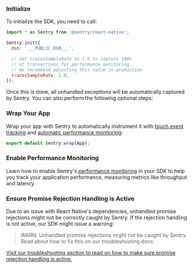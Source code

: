 ### Initialize

To initialize the SDK, you need to call:

```javascript {filename:App.js}
import * as Sentry from '@sentry/react-native';

Sentry.init({
  dsn: '___PUBLIC_DSN___',

  // Set tracesSampleRate to 1.0 to capture 100%
  // of transactions for performance monitoring.
  // We recommend adjusting this value in production
  tracesSampleRate: 1.0,
});
```

Once this is done, all unhandled exceptions will be automatically captured by Sentry. You can also perform the following optional steps:

### Wrap Your App

Wrap your app with Sentry to automatically instrument it with [touch event tracking](/platforms/react-native/touchevents/) and [automatic performance monitoring](/platforms/react-native/performance/instrumentation/automatic-instrumentation/):

```javascript {filename:App.js}
export default Sentry.wrap(App);
```

### Enable Performance Monitoring

Learn how to enable Sentry's [performance monitoring](/platforms/react-native/performance/) in your SDK to help you track your application performance, measuring metrics like throughput and latency.

### Ensure Promise Rejection Handling is Active

Due to an issue with React Native's dependencies, unhandled promise rejections might not be correctly caught by Sentry. If the rejection handling is not active, our SDK might issue a warning:

> WARN: Unhandled promise rejections might not be caught by Sentry. Read about how to fix this on our troubleshooting docs.

[Visit our troubleshooting section to read on how to make sure promise rejection handling is active.](/platforms/react-native/troubleshooting/#unhandled-promise-rejections)
